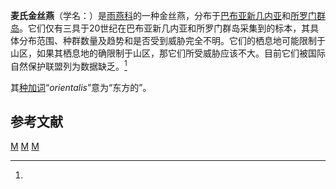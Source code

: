{{Speciesbox 
| taxon = Aerodramus orientalis
| status = DD | status_system = IUCN3.1
| status_ref = <ref name=IUCN>{{IUCN|version=2015.3 |id=22686555 |title=Aerodramus orientalis |assessors=[[國際鳥盟|BirdLife International]] |year=2012 |accessdate=2015-09-10}}</ref>
| authority = {{link-en|厄恩斯特·迈尔|Ernst Mayr|Mayr}}, 1935
| synonyms = ''Collocalia orientalis''
}}
'''麦氏金丝燕'''（学名：{{lang|la|''Aerodramus orientalis''}}）是[[雨燕科|雨燕科]]的一种金丝燕，分布于[[巴布亚新几内亚|巴布亚新几内亚]]和[[所罗门群岛|所罗门群岛]]。它们仅有三具于20世纪在巴布亚新几内亚和所罗门群岛采集到的标本，其具体分布范围、种群数量及趋势和是否受到威胁完全不明。它们的栖息地可能限制于山区，如果其栖息地的确限制于山区，那它们所受威胁应该不大。目前它们被国际自然保护联盟列为数据缺乏。<ref name=IUCN/>

其[[种加词|种加词]]“''orientalis''”意为“东方的”。

== 参考文献 ==
{{reflist}}
{{Taxonbar|from=Q27457}}

[[Category:IUCN红色名录数据缺乏物种|M]]
[[Category:金丝燕属|M]]
[[Category:1935年描述的鸟类|M]]


{{apodiformes-stub}}